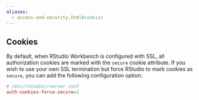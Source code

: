 ```yaml
---
aliases:
  - access-and-security.html#cookies
---
```


## Cookies

By default, when RStudio Workbench is configured with SSL, all authorization cookies are marked with the `secure` cookie attribute. If you wish to use your own SSL termination but force RStudio to mark cookies as `secure`, you can add the following configuration option:

```ini
# /etc/rstudio/rserver.conf
auth-cookies-force-secure=1
```

